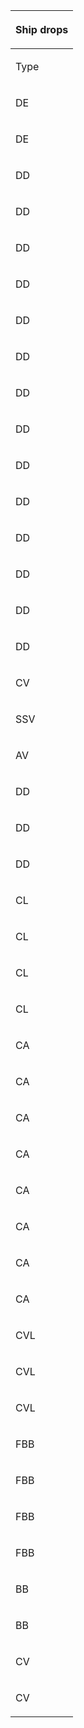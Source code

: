 {| class="wikitable mw-collapsible mw-collapsed" width="50%" style="text-align:center"
!colspan="100"|Ship drops
|-
!Type
!Ship
!L
!N
!style="background-color:#FFCDD2;color:red;"|'''P'''
!Q
!S
!V
!style="background-color:#FFCDD2;color:red;"|'''W'''
|-
|DE
|[[Fukae|<span style="color:red;">Fukae</span>]]
|
|
|
|
|
|
|style="background-color:#E8F5E9;color:"|<span title="Casual: &#10;&#160;&#160;S: 6.3% (140/2233) &#10;&#160;&#160;A: 2.4% (6/251)&#10;Easy: &#10;&#160;&#160;S: 6.5% (224/3454) &#10;&#160;&#160;A: 1.4% (7/514)&#10;Medium: &#10;&#160;&#160;S: 6.6% (59/893) &#10;&#160;&#160;A: 1.7% (17/999)&#10;Hard: &#10;&#160;&#160;S: 4.7% (4/85) &#10;&#160;&#160;A: 3.2% (113/3564)" style="cursor:help;border-bottom:1px dotted">Casual+</span>
|-
|DE
|[[Kunashiri|<span style="color:red;">Kunashiri</span>]]
|
|
|style="background-color:#E8F5E9;color:red"|<span title="Casual: &#10;&#160;&#160;S: 1.3% (15/1165)&#10;Easy: &#10;&#160;&#160;S: 2.9% (52/1807)&#10;Medium: &#10;&#160;&#160;S: 2.9% (37/1298)&#10;Hard: &#10;&#160;&#160;S: 3.3% (79/2366)" style="cursor:help;border-bottom:1px dotted">Casual+</span>
|style="background-color:#E8F5E9;color:red"|<span title="Casual: &#10;&#160;&#160;S: 18.2% (2/11)&#10;Medium: &#10;&#160;&#160;S: 3.4% (3/89)&#10;Hard: &#10;&#160;&#160;S: 3.2% (13/405)" style="cursor:help;border-bottom:1px dotted">Casual+</span>
|
|style="background-color:#FFE0B2;color:red"|<span title="Medium: &#10;&#160;&#160;S: 2.4% (3/124)&#10;Hard: &#10;&#160;&#160;S: 2.9% (10/344)" style="cursor:help;border-bottom:1px dotted">Medium+</span>
|
|-
|DD
|[[Amatsukaze|<span style="color:red;">Amatsukaze</span>]]
|style="background-color:#E8F5E9;color:red"|<span title="Casual: &#10;&#160;&#160;S: 2.4% (8/337)&#10;Easy: &#10;&#160;&#160;S: 0.5% (3/588)&#10;Medium: &#10;&#160;&#160;S: 1.5% (9/605)&#10;Hard: &#10;&#160;&#160;S: 1.4% (49/3385)" style="cursor:help;border-bottom:1px dotted">Casual+</span>
|style="background-color:#C8E6C9;color:red"|<span title="Easy: &#10;&#160;&#160;S: 0.6% (22/3800)&#10;Medium: &#10;&#160;&#160;S: 1.4% (42/3053)&#10;Hard: &#10;&#160;&#160;S: 1.6% (116/7229)" style="cursor:help;border-bottom:1px dotted">Easy+</span>
|style="background-color:#E8F5E9;color:red"|<span title="Casual: &#10;&#160;&#160;S: 1.4% (16/1165)&#10;Easy: &#10;&#160;&#160;S: 1.3% (23/1807)&#10;Medium: &#10;&#160;&#160;S: 1.7% (22/1298)&#10;Hard: &#10;&#160;&#160;S: 1.9% (44/2366)" style="cursor:help;border-bottom:1px dotted">Casual+</span>
|style="background-color:#FFE0B2;color:red"|<span title="Medium: &#10;&#160;&#160;S: 2.2% (2/89)&#10;Hard: &#10;&#160;&#160;S: 1.5% (6/405)" style="cursor:help;border-bottom:1px dotted">Medium+</span>
|style="background-color:#C8E6C9;color:red"|<span title="Easy: &#10;&#160;&#160;S: 0.4% (13/3504)&#10;Medium: &#10;&#160;&#160;S: 0.7% (10/1417)&#10;Hard: &#10;&#160;&#160;S: 1.4% (56/3993)" style="cursor:help;border-bottom:1px dotted">Easy+</span>
|style="background-color:#E8F5E9;color:red"|<span title="Casual: &#10;&#160;&#160;S: 0.8% (2/263)&#10;Easy: &#10;&#160;&#160;S: 1.3% (5/383)&#10;Medium: &#10;&#160;&#160;S: 0.8% (1/124)&#10;Hard: &#10;&#160;&#160;S: 1.2% (4/344)" style="cursor:help;border-bottom:1px dotted">Casual+</span>
|
|-
|DD
|[[Arashi|<span style="color:red;">Arashi</span>]]
|style="background-color:#FFE0B2;color:red"|<span title="Medium: &#10;&#160;&#160;S: 0.7% (4/605)&#10;Hard: &#10;&#160;&#160;S: 1.4% (46/3385)" style="cursor:help;border-bottom:1px dotted">Medium+</span>
|
|style="background-color:#E8F5E9;color:red"|<span title="Casual: &#10;&#160;&#160;S: 1.5% (17/1165)&#10;Easy: &#10;&#160;&#160;S: 1.4% (26/1807)&#10;Medium: &#10;&#160;&#160;S: 1.2% (15/1298)&#10;Hard: &#10;&#160;&#160;S: 1.5% (36/2366)" style="cursor:help;border-bottom:1px dotted">Casual+</span>
|style="background-color:#FFE0B2;color:red"|<span title="Medium: &#10;&#160;&#160;S: 1.1% (1/89)&#10;Hard: &#10;&#160;&#160;S: 1.7% (7/405)" style="cursor:help;border-bottom:1px dotted">Medium+</span>
|
|style="background-color:#C8E6C9;color:red"|<span title="Easy: &#10;&#160;&#160;S: 0.3% (1/383)&#10;Medium: &#10;&#160;&#160;S: 0.8% (1/124)&#10;Hard: &#10;&#160;&#160;S: 1.7% (6/344)" style="cursor:help;border-bottom:1px dotted">Easy+</span>
|
|-
|DD
|[[Fujinami|<span style="color:red;">Fujinami</span>]]
|
|
|
|
|
|
|style="background-color:#E8F5E9;color:"|<span title="Casual: &#10;&#160;&#160;S: 3.9% (86/2233) &#10;&#160;&#160;A: 1.6% (4/251)&#10;Easy: &#10;&#160;&#160;S: 3.8% (131/3454) &#10;&#160;&#160;A: 3.3% (17/514)&#10;Medium: &#10;&#160;&#160;S: 4.5% (40/893) &#10;&#160;&#160;A: 1.6% (16/999)&#10;Hard: &#10;&#160;&#160;S: 2.4% (2/85) &#10;&#160;&#160;A: 2.1% (74/3564)" style="cursor:help;border-bottom:1px dotted">Casual+</span>
|-
|DD
|[[Hamanami|<span style="color:red;">Hamanami</span>]]
|
|
|
|
|
|
|style="background-color:#E8F5E9;color:"|<span title="Casual: &#10;&#160;&#160;S: 4.4% (98/2233) &#10;&#160;&#160;A: 3.6% (9/251)&#10;Easy: &#10;&#160;&#160;S: 4.1% (143/3454) &#10;&#160;&#160;A: 2.1% (11/514)&#10;Medium: &#10;&#160;&#160;S: 5.3% (47/893) &#10;&#160;&#160;A: 2.8% (28/999)&#10;Hard: &#10;&#160;&#160;S: 1.2% (1/85) &#10;&#160;&#160;A: 2.1% (74/3564)" style="cursor:help;border-bottom:1px dotted">Casual+</span>
|-
|DD
|[[Harusame|<span style="color:red;">Harusame</span>]]
|style="background-color:#E8F5E9;color:red"|<span title="Casual: &#10;&#160;&#160;S: 0.6% (2/337)&#10;Easy: &#10;&#160;&#160;S: 1.4% (8/588)&#10;Medium: &#10;&#160;&#160;S: 1.2% (7/605)&#10;Hard: &#10;&#160;&#160;S: 1.4% (46/3385)" style="cursor:help;border-bottom:1px dotted">Casual+</span>
|style="background-color:#E8F5E9;color:red"|<span title="Casual: &#10;&#160;&#160;S: 1.5% (38/2563)&#10;Easy: &#10;&#160;&#160;S: 1.5% (58/3800)&#10;Medium: &#10;&#160;&#160;S: 1.9% (59/3053)&#10;Hard: &#10;&#160;&#160;S: 1.5% (112/7229)" style="cursor:help;border-bottom:1px dotted">Casual+</span>
|style="background-color:#E8F5E9;color:red"|<span title="Casual: &#10;&#160;&#160;S: 1.5% (18/1165)&#10;Easy: &#10;&#160;&#160;S: 1.2% (21/1807)&#10;Medium: &#10;&#160;&#160;S: 1.3% (17/1298)&#10;Hard: &#10;&#160;&#160;S: 1.6% (39/2366)" style="cursor:help;border-bottom:1px dotted">Casual+</span>
|style="background-color:#C8E6C9;color:red"|<span title="Easy: &#10;&#160;&#160;S: 2.4% (1/41)&#10;Medium: &#10;&#160;&#160;S: 4.5% (4/89)&#10;Hard: &#10;&#160;&#160;S: 2% (8/405)" style="cursor:help;border-bottom:1px dotted">Easy+</span>
|style="background-color:#E8F5E9;color:red"|<span title="Casual: &#10;&#160;&#160;S: 1.2% (27/2341)&#10;Easy: &#10;&#160;&#160;S: 1.5% (51/3504)&#10;Medium: &#10;&#160;&#160;S: 0.9% (13/1417)&#10;Hard: &#10;&#160;&#160;S: 1.5% (58/3993)" style="cursor:help;border-bottom:1px dotted">Casual+</span>
|style="background-color:#E8F5E9;color:red"|<span title="Casual: &#10;&#160;&#160;S: 1.5% (4/263)&#10;Easy: &#10;&#160;&#160;S: 1.6% (6/383)&#10;Medium: &#10;&#160;&#160;S: 1.6% (2/124)&#10;Hard: &#10;&#160;&#160;S: 0.9% (3/344)" style="cursor:help;border-bottom:1px dotted">Casual+</span>
|
|-
|DD
|[[Hatsukaze|<span style="color:red;">Hatsukaze</span>]]
|style="background-color:#E8F5E9;color:red"|<span title="Casual: &#10;&#160;&#160;S: 0.3% (1/337)&#10;Easy: &#10;&#160;&#160;S: 0.3% (2/588)&#10;Medium: &#10;&#160;&#160;S: 1.7% (10/605)&#10;Hard: &#10;&#160;&#160;S: 1% (34/3385)" style="cursor:help;border-bottom:1px dotted">Casual+</span>
|
|style="background-color:#E8F5E9;color:red"|<span title="Casual: &#10;&#160;&#160;S: 0.9% (11/1165)&#10;Easy: &#10;&#160;&#160;S: 1.3% (24/1807)&#10;Medium: &#10;&#160;&#160;S: 1.8% (23/1298)&#10;Hard: &#10;&#160;&#160;S: 1.5% (35/2366)" style="cursor:help;border-bottom:1px dotted">Casual+</span>
|style="background-color:#C8E6C9;color:red"|<span title="Easy: &#10;&#160;&#160;S: 2.4% (1/41)&#10;Medium: &#10;&#160;&#160;S: 3.4% (3/89)&#10;Hard: &#10;&#160;&#160;S: 1.7% (7/405)" style="cursor:help;border-bottom:1px dotted">Easy+</span>
|
|style="background-color:#C8E6C9;color:red"|<span title="Easy: &#10;&#160;&#160;S: 1.8% (7/383)" style="cursor:help;border-bottom:1px dotted">Easy+</span>
|
|-
|DD
|[[Hayanami|<span style="color:red;">Hayanami</span>]]
|
|
|
|
|
|
|style="background-color:#E8F5E9;color:"|<span title="Casual: &#10;&#160;&#160;S: 5.1% (114/2233)&#10;Easy: &#10;&#160;&#160;S: 4.9% (169/3454) &#10;&#160;&#160;A: 1.2% (6/514)&#10;Medium: &#10;&#160;&#160;S: 4.6% (41/893) &#10;&#160;&#160;A: 1.7% (17/999)&#10;Hard: &#10;&#160;&#160;S: 8.2% (7/85) &#10;&#160;&#160;A: 1.2% (44/3564)" style="cursor:help;border-bottom:1px dotted">Casual+</span>
|-
|DD
|[[Isokaze|<span style="color:red;">Isokaze</span>]]
|style="background-color:#E8F5E9;color:red"|<span title="Casual: &#10;&#160;&#160;S: 0.3% (1/337)&#10;Easy: &#10;&#160;&#160;S: 1.5% (9/588)&#10;Medium: &#10;&#160;&#160;S: 2% (12/605)&#10;Hard: &#10;&#160;&#160;S: 1.5% (50/3385)" style="cursor:help;border-bottom:1px dotted">Casual+</span>
|style="background-color:#E8F5E9;color:red"|<span title="Casual: &#10;&#160;&#160;S: 0.7% (18/2563)&#10;Easy: &#10;&#160;&#160;S: 1.3% (50/3800)&#10;Medium: &#10;&#160;&#160;S: 1.4% (42/3053)&#10;Hard: &#10;&#160;&#160;S: 1.3% (91/7229)" style="cursor:help;border-bottom:1px dotted">Casual+</span>
|style="background-color:#E8F5E9;color:red"|<span title="Casual: &#10;&#160;&#160;S: 2% (23/1165)&#10;Easy: &#10;&#160;&#160;S: 1.7% (30/1807)&#10;Medium: &#10;&#160;&#160;S: 1.8% (23/1298)&#10;Hard: &#10;&#160;&#160;S: 0.6% (14/2366)" style="cursor:help;border-bottom:1px dotted">Casual+</span>
|style="background-color:#FFE0B2;color:red"|<span title="Medium: &#10;&#160;&#160;S: 2.2% (2/89)&#10;Hard: &#10;&#160;&#160;S: 2% (8/405)" style="cursor:help;border-bottom:1px dotted">Medium+</span>
|style="background-color:#E8F5E9;color:red"|<span title="Casual: &#10;&#160;&#160;S: 0.6% (13/2341)&#10;Easy: &#10;&#160;&#160;S: 1.8% (62/3504)&#10;Medium: &#10;&#160;&#160;S: 1.8% (26/1417)&#10;Hard: &#10;&#160;&#160;S: 1.7% (66/3993)" style="cursor:help;border-bottom:1px dotted">Casual+</span>
|style="background-color:#E8F5E9;color:red"|<span title="Casual: &#10;&#160;&#160;S: 2.3% (6/263)&#10;Easy: &#10;&#160;&#160;S: 1.6% (6/383)&#10;Medium: &#10;&#160;&#160;S: 0.8% (1/124)&#10;Hard: &#10;&#160;&#160;S: 2.3% (8/344)" style="cursor:help;border-bottom:1px dotted">Casual+</span>
|
|-
|DD
|[[Kishinami|<span style="color:red;">Kishinami</span>]]
|
|
|
|
|
|
|style="background-color:#E8F5E9;color:"|<span title="Casual: &#10;&#160;&#160;S: 4.7% (104/2233)&#10;Easy: &#10;&#160;&#160;S: 4.3% (149/3454) &#10;&#160;&#160;A: 2.5% (13/514)&#10;Medium: &#10;&#160;&#160;S: 4.5% (40/893) &#10;&#160;&#160;A: 2% (20/999)&#10;Hard: &#10;&#160;&#160;S: 5.9% (5/85) &#10;&#160;&#160;A: 1.8% (63/3564)" style="cursor:help;border-bottom:1px dotted">Casual+</span>
|-
|DD
|[[Maikaze|<span style="color:red;">Maikaze</span>]]
|style="background-color:#E8F5E9;color:red"|<span title="Casual: &#10;&#160;&#160;S: 1.2% (4/337)&#10;Easy: &#10;&#160;&#160;S: 1.2% (7/588)&#10;Medium: &#10;&#160;&#160;S: 1.3% (8/605)&#10;Hard: &#10;&#160;&#160;S: 1.4% (46/3385)" style="cursor:help;border-bottom:1px dotted">Casual+</span>
|style="background-color:#FFCDD2;color:red"|<span title="Hard: &#10;&#160;&#160;S: 0.8% (58/7229)" style="cursor:help;border-bottom:1px dotted">Hard+</span>
|style="background-color:#E8F5E9;color:red"|<span title="Casual: &#10;&#160;&#160;S: 1.9% (22/1165)&#10;Easy: &#10;&#160;&#160;S: 1.2% (21/1807)&#10;Medium: &#10;&#160;&#160;S: 1.2% (15/1298)&#10;Hard: &#10;&#160;&#160;S: 1.4% (32/2366)" style="cursor:help;border-bottom:1px dotted">Casual+</span>
|style="background-color:#C8E6C9;color:red"|<span title="Easy: &#10;&#160;&#160;S: 2.4% (1/41)&#10;Medium: &#10;&#160;&#160;S: 1.1% (1/89)&#10;Hard: &#10;&#160;&#160;S: 1.2% (5/405)" style="cursor:help;border-bottom:1px dotted">Easy+</span>
|style="background-color:#FFCDD2;color:red"|<span title="Hard: &#10;&#160;&#160;S: 0.7% (27/3993)" style="cursor:help;border-bottom:1px dotted">Hard+</span>
|style="background-color:#E8F5E9;color:red"|<span title="Casual: &#10;&#160;&#160;S: 1.1% (3/263)&#10;Easy: &#10;&#160;&#160;S: 0.8% (3/383)&#10;Medium: &#10;&#160;&#160;S: 2.4% (3/124)&#10;Hard: &#10;&#160;&#160;S: 0.9% (3/344)" style="cursor:help;border-bottom:1px dotted">Casual+</span>
|
|-
|DD
|[[Tanikaze|<span style="color:red;">Tanikaze</span>]]
|style="background-color:#E8F5E9;color:red"|<span title="Casual: &#10;&#160;&#160;S: 2.1% (7/337)&#10;Easy: &#10;&#160;&#160;S: 1.2% (7/588)&#10;Medium: &#10;&#160;&#160;S: 1.2% (7/605)&#10;Hard: &#10;&#160;&#160;S: 1.5% (51/3385)" style="cursor:help;border-bottom:1px dotted">Casual+</span>
|style="background-color:#E8F5E9;color:red"|<span title="Casual: &#10;&#160;&#160;S: 1.6% (40/2563)&#10;Easy: &#10;&#160;&#160;S: 1.3% (51/3800)&#10;Medium: &#10;&#160;&#160;S: 1.6% (48/3053)&#10;Hard: &#10;&#160;&#160;S: 1.5% (109/7229)" style="cursor:help;border-bottom:1px dotted">Casual+</span>
|style="background-color:#E8F5E9;color:red"|<span title="Casual: &#10;&#160;&#160;S: 2% (23/1165)&#10;Easy: &#10;&#160;&#160;S: 1.4% (26/1807)&#10;Medium: &#10;&#160;&#160;S: 1.9% (25/1298)&#10;Hard: &#10;&#160;&#160;S: 1.6% (38/2366)" style="cursor:help;border-bottom:1px dotted">Casual+</span>
|style="background-color:#C8E6C9;color:red"|<span title="Easy: &#10;&#160;&#160;S: 2.4% (1/41)&#10;Medium: &#10;&#160;&#160;S: 4.5% (4/89)&#10;Hard: &#10;&#160;&#160;S: 1% (4/405)" style="cursor:help;border-bottom:1px dotted">Easy+</span>
|style="background-color:#E8F5E9;color:red"|<span title="Casual: &#10;&#160;&#160;S: 1.4% (32/2341)&#10;Easy: &#10;&#160;&#160;S: 1.5% (53/3504)&#10;Medium: &#10;&#160;&#160;S: 1.1% (15/1417)&#10;Hard: &#10;&#160;&#160;S: 1.4% (55/3993)" style="cursor:help;border-bottom:1px dotted">Casual+</span>
|style="background-color:#E8F5E9;color:red"|<span title="Casual: &#10;&#160;&#160;S: 1.5% (4/263)&#10;Easy: &#10;&#160;&#160;S: 1.8% (7/383)&#10;Hard: &#10;&#160;&#160;S: 2.3% (8/344)" style="cursor:help;border-bottom:1px dotted">Casual+</span>
|
|-
|DD
|[[Teruzuki|<span style="color:red;">Teruzuki</span>]]
|
|
|
|
|
|
|style="background-color:#E8F5E9;color:"|<span title="Casual: &#10;&#160;&#160;S: 1.3% (28/2233)&#10;Easy: &#10;&#160;&#160;S: 1.5% (52/3454)&#10;Medium: &#10;&#160;&#160;S: 1.1% (10/893) &#10;&#160;&#160;A: 0.6% (6/999)&#10;Hard: &#10;&#160;&#160;S: 3.5% (3/85) &#10;&#160;&#160;A: 0.3% (12/3564)" style="cursor:help;border-bottom:1px dotted">Casual+</span>
|-
|DD
|[[Tokitsukaze|<span style="color:red;">Tokitsukaze</span>]]
|style="background-color:#E8F5E9;color:red"|<span title="Casual: &#10;&#160;&#160;S: 1.2% (4/337)&#10;Easy: &#10;&#160;&#160;S: 1.4% (8/588)&#10;Medium: &#10;&#160;&#160;S: 1.3% (8/605)&#10;Hard: &#10;&#160;&#160;S: 1.5% (51/3385)" style="cursor:help;border-bottom:1px dotted">Casual+</span>
|style="background-color:#FFE0B2;color:red"|<span title="Medium: &#10;&#160;&#160;S: 0.9% (26/3053)&#10;Hard: &#10;&#160;&#160;S: 1.4% (102/7229)" style="cursor:help;border-bottom:1px dotted">Medium+</span>
|style="background-color:#E8F5E9;color:red"|<span title="Casual: &#10;&#160;&#160;S: 1.4% (16/1165)&#10;Easy: &#10;&#160;&#160;S: 1.7% (31/1807)&#10;Medium: &#10;&#160;&#160;S: 2.4% (31/1298)&#10;Hard: &#10;&#160;&#160;S: 1% (23/2366)" style="cursor:help;border-bottom:1px dotted">Casual+</span>
|style="background-color:#E8F5E9;color:red"|<span title="Casual: &#10;&#160;&#160;S: 9.1% (1/11)&#10;Medium: &#10;&#160;&#160;S: 1.1% (1/89)&#10;Hard: &#10;&#160;&#160;S: 1.5% (6/405)" style="cursor:help;border-bottom:1px dotted">Casual+</span>
|style="background-color:#FFE0B2;color:red"|<span title="Medium: &#10;&#160;&#160;S: 0.7% (10/1417)&#10;Hard: &#10;&#160;&#160;S: 1.3% (50/3993)" style="cursor:help;border-bottom:1px dotted">Medium+</span>
|style="background-color:#E8F5E9;color:red"|<span title="Casual: &#10;&#160;&#160;S: 1.1% (3/263)&#10;Easy: &#10;&#160;&#160;S: 2.9% (11/383)&#10;Hard: &#10;&#160;&#160;S: 1.2% (4/344)" style="cursor:help;border-bottom:1px dotted">Casual+</span>
|
|-
|DD
|[[Uranami|<span style="color:red;">Uranami</span>]]
|
|
|
|
|
|
|style="background-color:#E8F5E9;color:red"|<span title="Casual: &#10;&#160;&#160;S: 1.7% (39/2233)&#10;Easy: &#10;&#160;&#160;S: 1.9% (65/3454)&#10;Medium: &#10;&#160;&#160;S: 2.5% (22/893)&#10;Hard: &#10;&#160;&#160;S: 3.5% (3/85)" style="cursor:help;border-bottom:1px dotted">Casual+</span>
|-
|CV
|[[Saratoga|<span style="color:red;">Saratoga</span>]]
|
|
|
|
|
|
|style="background-color:#E8F5E9;color:"|<span title="Casual: &#10;&#160;&#160;S: 1.7% (37/2233)&#10;Easy: &#10;&#160;&#160;S: 1.8% (62/3454)&#10;Medium: &#10;&#160;&#160;S: 2.4% (21/893) &#10;&#160;&#160;A: 0.4% (4/999)&#10;Hard: &#10;&#160;&#160;A: 0.8% (28/3564)" style="cursor:help;border-bottom:1px dotted">Casual+</span>
|-
|SSV
|[[I-401|<span style="color:red;">I-401</span>]]
|
|
|style="background-color:#FFE0B2;color:red"|<span title="Medium: &#10;&#160;&#160;S: 0.5% (7/1298)&#10;Hard: &#10;&#160;&#160;S: 0.5% (11/2366)" style="cursor:help;border-bottom:1px dotted">Medium+</span>
|style="background-color:#FFCDD2;color:red"|<span title="Hard: &#10;&#160;&#160;S: 0.2% (1/405)" style="cursor:help;border-bottom:1px dotted">Hard+</span>
|
|
|
|-
|AV
|[[Akitsushima|<span style="color:red;">Akitsushima</span>]]
|style="background-color:#FFE0B2;color:red"|<span title="Medium: &#10;&#160;&#160;S: 0.2% (1/605)&#10;Hard: &#10;&#160;&#160;S: 0.9% (29/3385)" style="cursor:help;border-bottom:1px dotted">Medium+</span>
|
|style="background-color:#E8F5E9;color:red"|<span title="Casual: &#10;&#160;&#160;S: 1% (12/1165)&#10;Easy: &#10;&#160;&#160;S: 2.3% (42/1807)&#10;Medium: &#10;&#160;&#160;S: 3.3% (43/1298)&#10;Hard: &#10;&#160;&#160;S: 2.8% (66/2366)" style="cursor:help;border-bottom:1px dotted">Casual+</span>
|style="background-color:#C8E6C9;color:red"|<span title="Easy: &#10;&#160;&#160;S: 4.9% (2/41)&#10;Hard: &#10;&#160;&#160;S: 1% (4/405)" style="cursor:help;border-bottom:1px dotted">Easy+</span>
|
|style="background-color:#C8E6C9;color:red"|<span title="Easy: &#10;&#160;&#160;S: 1% (4/383)&#10;Medium: &#10;&#160;&#160;S: 3.2% (4/124)&#10;Hard: &#10;&#160;&#160;S: 2% (7/344)" style="cursor:help;border-bottom:1px dotted">Easy+</span>
|
|-
|DD
|[[Akigumo|<span style="color:green;">Akigumo</span>]]
|style="background-color:#E8F5E9;color:red"|<span title="Casual: &#10;&#160;&#160;S: 1.5% (5/337)&#10;Easy: &#10;&#160;&#160;S: 1.2% (7/588)&#10;Medium: &#10;&#160;&#160;S: 1% (6/605)&#10;Hard: &#10;&#160;&#160;S: 1.4% (47/3385)" style="cursor:help;border-bottom:1px dotted">Casual+</span>
|style="background-color:#E8F5E9;color:red"|<span title="Casual: &#10;&#160;&#160;S: 2.1% (53/2563)&#10;Easy: &#10;&#160;&#160;S: 1.1% (41/3800)&#10;Medium: &#10;&#160;&#160;S: 1.9% (57/3053)&#10;Hard: &#10;&#160;&#160;S: 1.4% (100/7229)" style="cursor:help;border-bottom:1px dotted">Casual+</span>
|style="background-color:#E8F5E9;color:red"|<span title="Casual: &#10;&#160;&#160;S: 0.9% (11/1165)&#10;Easy: &#10;&#160;&#160;S: 1.4% (25/1807)&#10;Medium: &#10;&#160;&#160;S: 1.5% (19/1298)&#10;Hard: &#10;&#160;&#160;S: 1.7% (41/2366)" style="cursor:help;border-bottom:1px dotted">Casual+</span>
|style="background-color:#C8E6C9;color:red"|<span title="Easy: &#10;&#160;&#160;S: 2.4% (1/41)&#10;Hard: &#10;&#160;&#160;S: 1% (4/405)" style="cursor:help;border-bottom:1px dotted">Easy+</span>
|style="background-color:#E8F5E9;color:red"|<span title="Casual: &#10;&#160;&#160;S: 1.8% (42/2341)&#10;Easy: &#10;&#160;&#160;S: 1.5% (54/3504)&#10;Medium: &#10;&#160;&#160;S: 2% (28/1417)&#10;Hard: &#10;&#160;&#160;S: 1.3% (51/3993)" style="cursor:help;border-bottom:1px dotted">Casual+</span>
|style="background-color:#E8F5E9;color:red"|<span title="Casual: &#10;&#160;&#160;S: 1.5% (4/263)&#10;Easy: &#10;&#160;&#160;S: 3.1% (12/383)&#10;Medium: &#10;&#160;&#160;S: 4.8% (6/124)&#10;Hard: &#10;&#160;&#160;S: 1.5% (5/344)" style="cursor:help;border-bottom:1px dotted">Casual+</span>
|
|-
|DD
|[[Hamakaze|<span style="color:green;">Hamakaze</span>]]
|style="background-color:#E8F5E9;color:red"|<span title="Casual: &#10;&#160;&#160;S: 1.5% (5/337)&#10;Easy: &#10;&#160;&#160;S: 2.2% (13/588)&#10;Medium: &#10;&#160;&#160;S: 1.3% (8/605)&#10;Hard: &#10;&#160;&#160;S: 1.6% (55/3385)" style="cursor:help;border-bottom:1px dotted">Casual+</span>
|style="background-color:#E8F5E9;color:red"|<span title="Casual: &#10;&#160;&#160;S: 1.6% (40/2563)&#10;Easy: &#10;&#160;&#160;S: 1.4% (54/3800)&#10;Medium: &#10;&#160;&#160;S: 1.3% (40/3053)&#10;Hard: &#10;&#160;&#160;S: 1.2% (90/7229)" style="cursor:help;border-bottom:1px dotted">Casual+</span>
|style="background-color:#E8F5E9;color:red"|<span title="Casual: &#10;&#160;&#160;S: 2% (23/1165)&#10;Easy: &#10;&#160;&#160;S: 1.2% (22/1807)&#10;Medium: &#10;&#160;&#160;S: 1.7% (22/1298)&#10;Hard: &#10;&#160;&#160;S: 1.6% (39/2366)" style="cursor:help;border-bottom:1px dotted">Casual+</span>
|style="background-color:#E8F5E9;color:red"|<span title="Casual: &#10;&#160;&#160;S: 9.1% (1/11)&#10;Easy: &#10;&#160;&#160;S: 7.3% (3/41)&#10;Hard: &#10;&#160;&#160;S: 1.7% (7/405)" style="cursor:help;border-bottom:1px dotted">Casual+</span>
|style="background-color:#E8F5E9;color:red"|<span title="Casual: &#10;&#160;&#160;S: 1.5% (34/2341)&#10;Easy: &#10;&#160;&#160;S: 1% (36/3504)&#10;Medium: &#10;&#160;&#160;S: 1.7% (24/1417)&#10;Hard: &#10;&#160;&#160;S: 1.6% (63/3993)" style="cursor:help;border-bottom:1px dotted">Casual+</span>
|style="background-color:#E8F5E9;color:red"|<span title="Casual: &#10;&#160;&#160;S: 1.5% (4/263)&#10;Easy: &#10;&#160;&#160;S: 0.5% (2/383)&#10;Medium: &#10;&#160;&#160;S: 0.8% (1/124)&#10;Hard: &#10;&#160;&#160;S: 1.5% (5/344)" style="cursor:help;border-bottom:1px dotted">Casual+</span>
|
|-
|DD
|[[Urakaze|<span style="color:green;">Urakaze</span>]]
|style="background-color:#E8F5E9;color:red"|<span title="Casual: &#10;&#160;&#160;S: 1.5% (5/337)&#10;Easy: &#10;&#160;&#160;S: 1.2% (7/588)&#10;Medium: &#10;&#160;&#160;S: 1% (6/605)&#10;Hard: &#10;&#160;&#160;S: 1.4% (46/3385)" style="cursor:help;border-bottom:1px dotted">Casual+</span>
|style="background-color:#E8F5E9;color:red"|<span title="Casual: &#10;&#160;&#160;S: 1.4% (35/2563)&#10;Easy: &#10;&#160;&#160;S: 1.2% (46/3800)&#10;Medium: &#10;&#160;&#160;S: 1.4% (42/3053)&#10;Hard: &#10;&#160;&#160;S: 1.3% (95/7229)" style="cursor:help;border-bottom:1px dotted">Casual+</span>
|style="background-color:#E8F5E9;color:red"|<span title="Casual: &#10;&#160;&#160;S: 0.9% (10/1165)&#10;Easy: &#10;&#160;&#160;S: 1.4% (26/1807)&#10;Medium: &#10;&#160;&#160;S: 1.5% (19/1298)&#10;Hard: &#10;&#160;&#160;S: 1.6% (39/2366)" style="cursor:help;border-bottom:1px dotted">Casual+</span>
|style="background-color:#C8E6C9;color:red"|<span title="Easy: &#10;&#160;&#160;S: 2.4% (1/41)&#10;Medium: &#10;&#160;&#160;S: 3.4% (3/89)&#10;Hard: &#10;&#160;&#160;S: 2.7% (11/405)" style="cursor:help;border-bottom:1px dotted">Easy+</span>
|style="background-color:#E8F5E9;color:red"|<span title="Casual: &#10;&#160;&#160;S: 1.4% (33/2341)&#10;Easy: &#10;&#160;&#160;S: 1.6% (56/3504)&#10;Medium: &#10;&#160;&#160;S: 1.1% (16/1417)&#10;Hard: &#10;&#160;&#160;S: 1.2% (49/3993)" style="cursor:help;border-bottom:1px dotted">Casual+</span>
|style="background-color:#E8F5E9;color:red"|<span title="Casual: &#10;&#160;&#160;S: 0.8% (2/263)&#10;Easy: &#10;&#160;&#160;S: 1% (4/383)&#10;Medium: &#10;&#160;&#160;S: 0.8% (1/124)&#10;Hard: &#10;&#160;&#160;S: 1.7% (6/344)" style="cursor:help;border-bottom:1px dotted">Casual+</span>
|
|-
|CL
|[[Kinu|<span style="color:green;">Kinu</span>]]
|style="background-color:#E8F5E9;color:red"|<span title="Casual: &#10;&#160;&#160;S: 2.1% (7/337)&#10;Easy: &#10;&#160;&#160;S: 1.7% (10/588)&#10;Medium: &#10;&#160;&#160;S: 2.1% (13/605)&#10;Hard: &#10;&#160;&#160;S: 1.1% (37/3385)" style="cursor:help;border-bottom:1px dotted">Casual+</span>
|style="background-color:#E8F5E9;color:red"|<span title="Casual: &#10;&#160;&#160;S: 1.5% (38/2563)&#10;Easy: &#10;&#160;&#160;S: 1.5% (56/3800)&#10;Medium: &#10;&#160;&#160;S: 1% (30/3053)&#10;Hard: &#10;&#160;&#160;S: 1.7% (126/7229)" style="cursor:help;border-bottom:1px dotted">Casual+</span>
|style="background-color:#E8F5E9;color:"|<span title="Casual: &#10;&#160;&#160;S: 1.2% (14/1165)&#10;Easy: &#10;&#160;&#160;S: 1.7% (31/1807)&#10;Medium: &#10;&#160;&#160;S: 1.5% (19/1298)&#10;Hard: &#10;&#160;&#160;S: 1.1% (26/2366) &#10;&#160;&#160;A: 1.3% (72/5478)" style="cursor:help;border-bottom:1px dotted">Casual+</span>
|style="background-color:#FFE0B2;color:red"|<span title="Medium: &#10;&#160;&#160;S: 3.4% (3/89)&#10;Hard: &#10;&#160;&#160;S: 2.7% (11/405)" style="cursor:help;border-bottom:1px dotted">Medium+</span>
|style="background-color:#E8F5E9;color:red"|<span title="Casual: &#10;&#160;&#160;S: 1.4% (32/2341)&#10;Easy: &#10;&#160;&#160;S: 1% (34/3504)&#10;Medium: &#10;&#160;&#160;S: 1.5% (21/1417)&#10;Hard: &#10;&#160;&#160;S: 1.5% (58/3993)" style="cursor:help;border-bottom:1px dotted">Casual+</span>
|style="background-color:#E8F5E9;color:red"|<span title="Casual: &#10;&#160;&#160;S: 1.5% (4/263)&#10;Easy: &#10;&#160;&#160;S: 1.8% (7/383)&#10;Hard: &#10;&#160;&#160;S: 1.2% (4/344)" style="cursor:help;border-bottom:1px dotted">Casual+</span>
|
|-
|CL
|[[Nagara|<span style="color:green;">Nagara</span>]]
|style="background-color:#E8F5E9;color:red"|<span title="Casual: &#10;&#160;&#160;S: 1.2% (4/337)&#10;Easy: &#10;&#160;&#160;S: 1.4% (8/588)&#10;Medium: &#10;&#160;&#160;S: 1% (6/605)&#10;Hard: &#10;&#160;&#160;S: 1% (35/3385)" style="cursor:help;border-bottom:1px dotted">Casual+</span>
|style="background-color:#E8F5E9;color:red"|<span title="Casual: &#10;&#160;&#160;S: 1.4% (36/2563)&#10;Easy: &#10;&#160;&#160;S: 1.7% (63/3800)&#10;Medium: &#10;&#160;&#160;S: 1.8% (56/3053)&#10;Hard: &#10;&#160;&#160;S: 1.3% (97/7229)" style="cursor:help;border-bottom:1px dotted">Casual+</span>
|style="background-color:#E8F5E9;color:"|<span title="Casual: &#10;&#160;&#160;S: 1.8% (21/1165) &#10;&#160;&#160;A: 1.1% (13/1132)&#10;Easy: &#10;&#160;&#160;S: 1.2% (21/1807) &#10;&#160;&#160;A: 1.4% (29/2035)&#10;Medium: &#10;&#160;&#160;S: 1.3% (17/1298) &#10;&#160;&#160;A: 1% (19/1828)&#10;Hard: &#10;&#160;&#160;S: 1.6% (39/2366) &#10;&#160;&#160;A: 1.1% (58/5478)" style="cursor:help;border-bottom:1px dotted">Casual+</span>
|style="background-color:#C8E6C9;color:red"|<span title="Easy: &#10;&#160;&#160;S: 2.4% (1/41)&#10;Hard: &#10;&#160;&#160;S: 1.7% (7/405)" style="cursor:help;border-bottom:1px dotted">Easy+</span>
|style="background-color:#E8F5E9;color:red"|<span title="Casual: &#10;&#160;&#160;S: 1.3% (31/2341)&#10;Easy: &#10;&#160;&#160;S: 1.2% (41/3504)&#10;Medium: &#10;&#160;&#160;S: 1.6% (22/1417)&#10;Hard: &#10;&#160;&#160;S: 1.8% (71/3993)" style="cursor:help;border-bottom:1px dotted">Casual+</span>
|style="background-color:#E8F5E9;color:"|<span title="Casual: &#10;&#160;&#160;S: 1.1% (3/263)&#10;Easy: &#10;&#160;&#160;S: 1.8% (7/383)&#10;Medium: &#10;&#160;&#160;S: 3.2% (4/124) &#10;&#160;&#160;A: 0.9% (3/338)&#10;Hard: &#10;&#160;&#160;S: 1.2% (4/344) &#10;&#160;&#160;A: 0.9% (16/1844)" style="cursor:help;border-bottom:1px dotted">Casual+</span>
|style="background-color:#E8F5E9;color:"|<span title="Casual: &#10;&#160;&#160;S: 2.1% (47/2233) &#10;&#160;&#160;A: 2.8% (7/251)&#10;Easy: &#10;&#160;&#160;A: 2.9% (15/514)&#10;Medium: &#10;&#160;&#160;A: 1.8% (18/999)&#10;Hard: &#10;&#160;&#160;A: 2.3% (81/3564) &#10;&#160;&#160;B: 8.3% (3/36)" style="cursor:help;border-bottom:1px dotted">Casual+</span>
|-
|CL
|[[Sendai|<span style="color:green;">Sendai</span>]]
|style="background-color:#E8F5E9;color:red"|<span title="Casual: &#10;&#160;&#160;S: 1.5% (5/337)&#10;Easy: &#10;&#160;&#160;S: 2.2% (13/588)&#10;Medium: &#10;&#160;&#160;S: 2% (12/605)&#10;Hard: &#10;&#160;&#160;S: 1.3% (44/3385)" style="cursor:help;border-bottom:1px dotted">Casual+</span>
|style="background-color:#E8F5E9;color:red"|<span title="Casual: &#10;&#160;&#160;S: 1.5% (39/2563)&#10;Easy: &#10;&#160;&#160;S: 1.8% (70/3800)&#10;Medium: &#10;&#160;&#160;S: 1.7% (52/3053)&#10;Hard: &#10;&#160;&#160;S: 1.3% (91/7229)" style="cursor:help;border-bottom:1px dotted">Casual+</span>
|style="background-color:#E8F5E9;color:"|<span title="Casual: &#10;&#160;&#160;S: 1.3% (15/1165)&#10;Easy: &#10;&#160;&#160;S: 2% (37/1807) &#10;&#160;&#160;A: 0.7% (15/2035)&#10;Medium: &#10;&#160;&#160;S: 1% (13/1298) &#10;&#160;&#160;A: 0.9% (17/1828)&#10;Hard: &#10;&#160;&#160;S: 1.6% (38/2366) &#10;&#160;&#160;A: 1.2% (68/5478)" style="cursor:help;border-bottom:1px dotted">Casual+</span>
|style="background-color:#FFE0B2;color:red"|<span title="Medium: &#10;&#160;&#160;S: 2.2% (2/89)" style="cursor:help;border-bottom:1px dotted">Medium+</span>
|style="background-color:#E8F5E9;color:red"|<span title="Casual: &#10;&#160;&#160;S: 1.5% (34/2341)&#10;Easy: &#10;&#160;&#160;S: 1.5% (53/3504)&#10;Medium: &#10;&#160;&#160;S: 1% (14/1417)&#10;Hard: &#10;&#160;&#160;S: 1.3% (53/3993)" style="cursor:help;border-bottom:1px dotted">Casual+</span>
|style="background-color:#E8F5E9;color:"|<span title="Casual: &#10;&#160;&#160;S: 1.1% (3/263)&#10;Easy: &#10;&#160;&#160;S: 0.5% (2/383)&#10;Medium: &#10;&#160;&#160;S: 1.6% (2/124) &#10;&#160;&#160;A: 0.9% (3/338)&#10;Hard: &#10;&#160;&#160;S: 2.3% (8/344) &#10;&#160;&#160;A: 1.2% (23/1844)" style="cursor:help;border-bottom:1px dotted">Casual+</span>
|style="background-color:#E8F5E9;color:"|<span title="Casual: &#10;&#160;&#160;S: 1.7% (37/2233) &#10;&#160;&#160;A: 2.4% (6/251)&#10;Easy: &#10;&#160;&#160;S: 2.1% (72/3454) &#10;&#160;&#160;A: 1.9% (10/514)&#10;Medium: &#10;&#160;&#160;S: 1.8% (16/893) &#10;&#160;&#160;A: 2.3% (23/999)&#10;Hard: &#10;&#160;&#160;S: 1.2% (1/85) &#10;&#160;&#160;A: 2% (71/3564)" style="cursor:help;border-bottom:1px dotted">Casual+</span>
|-
|CL
|[[Yuubari|<span style="color:green;">Yuubari</span>]]
|style="background-color:#E8F5E9;color:red"|<span title="Casual: &#10;&#160;&#160;S: 0.9% (3/337)&#10;Easy: &#10;&#160;&#160;S: 1.9% (11/588)&#10;Medium: &#10;&#160;&#160;S: 1.5% (9/605)&#10;Hard: &#10;&#160;&#160;S: 1.2% (40/3385)" style="cursor:help;border-bottom:1px dotted">Casual+</span>
|style="background-color:#E8F5E9;color:red"|<span title="Casual: &#10;&#160;&#160;S: 1.6% (42/2563)&#10;Easy: &#10;&#160;&#160;S: 1.6% (59/3800)&#10;Medium: &#10;&#160;&#160;S: 1% (31/3053)&#10;Hard: &#10;&#160;&#160;S: 1.9% (138/7229)" style="cursor:help;border-bottom:1px dotted">Casual+</span>
|style="background-color:#E8F5E9;color:"|<span title="Casual: &#10;&#160;&#160;S: 0.9% (10/1165)&#10;Easy: &#10;&#160;&#160;S: 1.5% (27/1807)&#10;Medium: &#10;&#160;&#160;S: 1% (13/1298)&#10;Hard: &#10;&#160;&#160;S: 1.3% (31/2366) &#10;&#160;&#160;A: 0.9% (52/5478)" style="cursor:help;border-bottom:1px dotted">Casual+</span>
|style="background-color:#FFE0B2;color:red"|<span title="Medium: &#10;&#160;&#160;S: 1.1% (1/89)&#10;Hard: &#10;&#160;&#160;S: 1.5% (6/405)" style="cursor:help;border-bottom:1px dotted">Medium+</span>
|style="background-color:#E8F5E9;color:red"|<span title="Casual: &#10;&#160;&#160;S: 1.2% (27/2341)&#10;Easy: &#10;&#160;&#160;S: 1.3% (47/3504)&#10;Medium: &#10;&#160;&#160;S: 1.6% (22/1417)&#10;Hard: &#10;&#160;&#160;S: 1.6% (62/3993)" style="cursor:help;border-bottom:1px dotted">Casual+</span>
|style="background-color:#E8F5E9;color:red"|<span title="Casual: &#10;&#160;&#160;S: 0.8% (2/263)&#10;Easy: &#10;&#160;&#160;S: 1% (4/383)&#10;Medium: &#10;&#160;&#160;S: 1.6% (2/124)&#10;Hard: &#10;&#160;&#160;S: 2.6% (9/344)" style="cursor:help;border-bottom:1px dotted">Casual+</span>
|
|-
|CA
|[[Atago|<span style="color:green;">Atago</span>]]
|
|
|
|
|
|
|style="background-color:#E8F5E9;color:"|<span title="Casual: &#10;&#160;&#160;S: 2.5% (55/2233) &#10;&#160;&#160;A: 1.6% (4/251)&#10;Easy: &#10;&#160;&#160;S: 1.8% (62/3454) &#10;&#160;&#160;A: 2.1% (11/514)&#10;Medium: &#10;&#160;&#160;S: 1.5% (13/893) &#10;&#160;&#160;A: 2.3% (23/999)&#10;Hard: &#10;&#160;&#160;S: 1.2% (1/85) &#10;&#160;&#160;A: 1.8% (65/3564)" style="cursor:help;border-bottom:1px dotted">Casual+</span>
|-
|CA
|[[Chikuma|<span style="color:green;">Chikuma</span>]]
|
|
|
|
|
|
|style="background-color:#E8F5E9;color:"|<span title="Casual: &#10;&#160;&#160;S: 1.8% (41/2233) &#10;&#160;&#160;A: 0.4% (1/251)&#10;Easy: &#10;&#160;&#160;S: 1.6% (54/3454) &#10;&#160;&#160;A: 2.3% (12/514)&#10;Medium: &#10;&#160;&#160;S: 2.2% (20/893) &#10;&#160;&#160;A: 1.8% (18/999)&#10;Hard: &#10;&#160;&#160;S: 3.5% (3/85) &#10;&#160;&#160;A: 2.3% (82/3564)" style="cursor:help;border-bottom:1px dotted">Casual+</span>
|-
|CA
|[[Kinugasa|<span style="color:green;">Kinugasa</span>]]
|style="background-color:#E8F5E9;color:red"|<span title="Casual: &#10;&#160;&#160;S: 1.2% (4/337)&#10;Easy: &#10;&#160;&#160;S: 1% (6/588)&#10;Medium: &#10;&#160;&#160;S: 1.2% (7/605)&#10;Hard: &#10;&#160;&#160;S: 1.4% (46/3385)" style="cursor:help;border-bottom:1px dotted">Casual+</span>
|style="background-color:#E8F5E9;color:red"|<span title="Casual: &#10;&#160;&#160;S: 1.7% (43/2563)&#10;Easy: &#10;&#160;&#160;S: 1.3% (48/3800)&#10;Medium: &#10;&#160;&#160;S: 1.4% (43/3053)&#10;Hard: &#10;&#160;&#160;S: 1.5% (107/7229)" style="cursor:help;border-bottom:1px dotted">Casual+</span>
|style="background-color:#E8F5E9;color:red"|<span title="Casual: &#10;&#160;&#160;S: 1.5% (17/1165)&#10;Easy: &#10;&#160;&#160;S: 1.5% (28/1807)&#10;Medium: &#10;&#160;&#160;S: 1% (13/1298)&#10;Hard: &#10;&#160;&#160;S: 1.6% (38/2366)" style="cursor:help;border-bottom:1px dotted">Casual+</span>
|style="background-color:#FFCDD2;color:red"|<span title="Hard: &#10;&#160;&#160;S: 1.5% (6/405)" style="cursor:help;border-bottom:1px dotted">Hard+</span>
|style="background-color:#E8F5E9;color:red"|<span title="Casual: &#10;&#160;&#160;S: 2.1% (48/2341)&#10;Easy: &#10;&#160;&#160;S: 1.1% (37/3504)&#10;Medium: &#10;&#160;&#160;S: 1.6% (23/1417)&#10;Hard: &#10;&#160;&#160;S: 1.4% (54/3993)" style="cursor:help;border-bottom:1px dotted">Casual+</span>
|style="background-color:#E8F5E9;color:red"|<span title="Casual: &#10;&#160;&#160;S: 1.5% (4/263)&#10;Easy: &#10;&#160;&#160;S: 1.3% (5/383)&#10;Medium: &#10;&#160;&#160;S: 1.6% (2/124)&#10;Hard: &#10;&#160;&#160;S: 0.9% (3/344)" style="cursor:help;border-bottom:1px dotted">Casual+</span>
|style="background-color:#E8F5E9;color:"|<span title="Casual: &#10;&#160;&#160;S: 1.3% (28/2233) &#10;&#160;&#160;A: 2.4% (6/251)&#10;Easy: &#10;&#160;&#160;S: 1.7% (60/3454) &#10;&#160;&#160;A: 1.4% (7/514)&#10;Medium: &#10;&#160;&#160;S: 2.6% (23/893) &#10;&#160;&#160;A: 2.5% (25/999)&#10;Hard: &#10;&#160;&#160;S: 1.2% (1/85) &#10;&#160;&#160;A: 2.4% (84/3564)" style="cursor:help;border-bottom:1px dotted">Casual+</span>
|-
|CA
|[[Kumano|<span style="color:green;">Kumano</span>]]
|
|
|
|
|
|
|style="background-color:#E8F5E9;color:"|<span title="Casual: &#10;&#160;&#160;S: 1.8% (41/2233) &#10;&#160;&#160;A: 2.4% (6/251)&#10;Easy: &#10;&#160;&#160;S: 2.1% (74/3454) &#10;&#160;&#160;A: 1.6% (8/514)&#10;Medium: &#10;&#160;&#160;S: 1.6% (14/893) &#10;&#160;&#160;A: 1.5% (15/999)&#10;Hard: &#10;&#160;&#160;S: 1.2% (1/85) &#10;&#160;&#160;A: 2% (72/3564)" style="cursor:help;border-bottom:1px dotted">Casual+</span>
|-
|CA
|[[Mogami|<span style="color:green;">Mogami</span>]]
|
|
|
|
|
|
|style="background-color:#E8F5E9;color:"|<span title="Casual: &#10;&#160;&#160;S: 1.9% (43/2233) &#10;&#160;&#160;A: 2% (5/251)&#10;Easy: &#10;&#160;&#160;S: 2.3% (78/3454) &#10;&#160;&#160;A: 1.8% (9/514)&#10;Medium: &#10;&#160;&#160;S: 2.4% (21/893) &#10;&#160;&#160;A: 2.1% (21/999)&#10;Hard: &#10;&#160;&#160;S: 5.9% (5/85) &#10;&#160;&#160;A: 2% (71/3564)" style="cursor:help;border-bottom:1px dotted">Casual+</span>
|-
|CA
|[[Myoukou|<span style="color:green;">Myoukou</span>]]
|
|
|
|
|
|
|style="background-color:#E8F5E9;color:"|<span title="Casual: &#10;&#160;&#160;S: 2% (45/2233) &#10;&#160;&#160;A: 3.2% (8/251)&#10;Easy: &#10;&#160;&#160;S: 1.8% (63/3454) &#10;&#160;&#160;A: 2.1% (11/514)&#10;Medium: &#10;&#160;&#160;S: 1.9% (17/893) &#10;&#160;&#160;A: 2.2% (22/999)&#10;Hard: &#10;&#160;&#160;S: 4.7% (4/85) &#10;&#160;&#160;A: 2.2% (77/3564)" style="cursor:help;border-bottom:1px dotted">Casual+</span>
|-
|CA
|[[Suzuya|<span style="color:green;">Suzuya</span>]]
|
|
|
|
|
|
|style="background-color:#E8F5E9;color:"|<span title="Casual: &#10;&#160;&#160;S: 2.8% (62/2233) &#10;&#160;&#160;A: 1.6% (4/251)&#10;Easy: &#10;&#160;&#160;S: 2.3% (80/3454) &#10;&#160;&#160;A: 1.4% (7/514)&#10;Medium: &#10;&#160;&#160;S: 1.8% (16/893) &#10;&#160;&#160;A: 2.7% (27/999)&#10;Hard: &#10;&#160;&#160;S: 2.4% (2/85) &#10;&#160;&#160;A: 1.8% (64/3564)" style="cursor:help;border-bottom:1px dotted">Casual+</span>
|-
|CA
|[[Tone|<span style="color:green;">Tone</span>]]
|
|
|
|
|
|
|style="background-color:#E8F5E9;color:"|<span title="Casual: &#10;&#160;&#160;S: 1.4% (31/2233) &#10;&#160;&#160;A: 2.8% (7/251)&#10;Easy: &#10;&#160;&#160;S: 1.9% (66/3454) &#10;&#160;&#160;A: 2.5% (13/514)&#10;Medium: &#10;&#160;&#160;S: 1.9% (17/893) &#10;&#160;&#160;A: 1.9% (19/999)&#10;Hard: &#10;&#160;&#160;S: 2.4% (2/85) &#10;&#160;&#160;A: 1.9% (66/3564)" style="cursor:help;border-bottom:1px dotted">Casual+</span>
|-
|CVL
|[[Hiyou|<span style="color:green;">Hiyou</span>]]
|style="background-color:#E8F5E9;color:red"|<span title="Casual: &#10;&#160;&#160;S: 3% (10/337)&#10;Easy: &#10;&#160;&#160;S: 1.9% (11/588)&#10;Medium: &#10;&#160;&#160;S: 1% (6/605)&#10;Hard: &#10;&#160;&#160;S: 1.3% (44/3385)" style="cursor:help;border-bottom:1px dotted">Casual+</span>
|style="background-color:#E8F5E9;color:red"|<span title="Casual: &#10;&#160;&#160;S: 1.1% (28/2563)&#10;Easy: &#10;&#160;&#160;S: 1.6% (61/3800)&#10;Medium: &#10;&#160;&#160;S: 1.2% (38/3053)&#10;Hard: &#10;&#160;&#160;S: 1.5% (107/7229)" style="cursor:help;border-bottom:1px dotted">Casual+</span>
|style="background-color:#E8F5E9;color:"|<span title="Casual: &#10;&#160;&#160;S: 1.3% (15/1165)&#10;Easy: &#10;&#160;&#160;S: 1.4% (26/1807)&#10;Medium: &#10;&#160;&#160;S: 1.5% (19/1298) &#10;&#160;&#160;A: 1% (19/1828)&#10;Hard: &#10;&#160;&#160;S: 1.6% (38/2366) &#10;&#160;&#160;A: 1.2% (68/5478)" style="cursor:help;border-bottom:1px dotted">Casual+</span>
|style="background-color:#E8F5E9;color:red"|<span title="Casual: &#10;&#160;&#160;S: 9.1% (1/11)&#10;Easy: &#10;&#160;&#160;S: 2.4% (1/41)&#10;Hard: &#10;&#160;&#160;S: 1.7% (7/405)" style="cursor:help;border-bottom:1px dotted">Casual+</span>
|style="background-color:#E8F5E9;color:red"|<span title="Casual: &#10;&#160;&#160;S: 1.4% (33/2341)&#10;Easy: &#10;&#160;&#160;S: 1.3% (44/3504)&#10;Medium: &#10;&#160;&#160;S: 1.4% (20/1417)&#10;Hard: &#10;&#160;&#160;S: 1.2% (49/3993)" style="cursor:help;border-bottom:1px dotted">Casual+</span>
|style="background-color:#E8F5E9;color:red"|<span title="Casual: &#10;&#160;&#160;S: 1.5% (4/263)&#10;Easy: &#10;&#160;&#160;S: 0.5% (2/383)&#10;Medium: &#10;&#160;&#160;S: 2.4% (3/124)&#10;Hard: &#10;&#160;&#160;S: 0.9% (3/344)" style="cursor:help;border-bottom:1px dotted">Casual+</span>
|
|-
|CVL
|[[Junyou|<span style="color:green;">Junyou</span>]]
|style="background-color:#E8F5E9;color:red"|<span title="Casual: &#10;&#160;&#160;S: 0.9% (3/337)&#10;Easy: &#10;&#160;&#160;S: 1.2% (7/588)&#10;Medium: &#10;&#160;&#160;S: 2.3% (14/605)&#10;Hard: &#10;&#160;&#160;S: 1.3% (43/3385)" style="cursor:help;border-bottom:1px dotted">Casual+</span>
|style="background-color:#E8F5E9;color:red"|<span title="Casual: &#10;&#160;&#160;S: 1.4% (36/2563)&#10;Easy: &#10;&#160;&#160;S: 1.6% (59/3800)&#10;Medium: &#10;&#160;&#160;S: 1.4% (42/3053)&#10;Hard: &#10;&#160;&#160;S: 1.4% (100/7229)" style="cursor:help;border-bottom:1px dotted">Casual+</span>
|style="background-color:#E8F5E9;color:"|<span title="Casual: &#10;&#160;&#160;S: 1.9% (22/1165)&#10;Easy: &#10;&#160;&#160;S: 0.9% (17/1807)&#10;Medium: &#10;&#160;&#160;S: 1.5% (19/1298) &#10;&#160;&#160;A: 1.4% (25/1828)&#10;Hard: &#10;&#160;&#160;S: 1.2% (28/2366) &#10;&#160;&#160;A: 1.1% (60/5478)" style="cursor:help;border-bottom:1px dotted">Casual+</span>
|style="background-color:#C8E6C9;color:red"|<span title="Easy: &#10;&#160;&#160;S: 2.4% (1/41)&#10;Medium: &#10;&#160;&#160;S: 3.4% (3/89)&#10;Hard: &#10;&#160;&#160;S: 2.2% (9/405)" style="cursor:help;border-bottom:1px dotted">Easy+</span>
|style="background-color:#E8F5E9;color:red"|<span title="Casual: &#10;&#160;&#160;S: 1.7% (39/2341)&#10;Easy: &#10;&#160;&#160;S: 1.7% (60/3504)&#10;Medium: &#10;&#160;&#160;S: 1.5% (21/1417)&#10;Hard: &#10;&#160;&#160;S: 1.4% (56/3993)" style="cursor:help;border-bottom:1px dotted">Casual+</span>
|style="background-color:#E8F5E9;color:"|<span title="Casual: &#10;&#160;&#160;S: 1.1% (3/263)&#10;Easy: &#10;&#160;&#160;S: 1.6% (6/383)&#10;Medium: &#10;&#160;&#160;S: 2.4% (3/124)&#10;Hard: &#10;&#160;&#160;S: 0.9% (3/344) &#10;&#160;&#160;A: 1.3% (24/1844)" style="cursor:help;border-bottom:1px dotted">Casual+</span>
|
|-
|CVL
|[[Zuihou|<span style="color:green;">Zuihou</span>]]
|
|
|
|
|
|
|style="background-color:#E8F5E9;color:red"|<span title="Casual: &#10;&#160;&#160;S: 1.7% (38/2233)&#10;Easy: &#10;&#160;&#160;S: 2.1% (73/3454)&#10;Medium: &#10;&#160;&#160;S: 2.4% (21/893)&#10;Hard: &#10;&#160;&#160;S: 1.2% (1/85)" style="cursor:help;border-bottom:1px dotted">Casual+</span>
|-
|FBB
|[[Haruna|<span style="color:green;">Haruna</span>]]
|
|
|
|
|
|
|style="background-color:#E8F5E9;color:"|<span title="Casual: &#10;&#160;&#160;S: 2.1% (47/2233) &#10;&#160;&#160;A: 1.6% (4/251)&#10;Easy: &#10;&#160;&#160;S: 1.9% (66/3454) &#10;&#160;&#160;A: 1.9% (10/514)&#10;Medium: &#10;&#160;&#160;S: 2.1% (19/893) &#10;&#160;&#160;A: 2.2% (22/999)&#10;Hard: &#10;&#160;&#160;S: 1.2% (1/85) &#10;&#160;&#160;A: 2.1% (76/3564)" style="cursor:help;border-bottom:1px dotted">Casual+</span>
|-
|FBB
|[[Hiei|<span style="color:green;">Hiei</span>]]
|
|
|
|
|
|
|style="background-color:#E8F5E9;color:"|<span title="Casual: &#10;&#160;&#160;S: 4.2% (94/2233)&#10;Easy: &#10;&#160;&#160;S: 5.7% (197/3454)&#10;Medium: &#10;&#160;&#160;S: 7.2% (64/893) &#10;&#160;&#160;A: 1.9% (19/999)&#10;Hard: &#10;&#160;&#160;S: 14.1% (12/85) &#10;&#160;&#160;A: 3.5% (123/3564)" style="cursor:help;border-bottom:1px dotted">Casual+</span>
|-
|FBB
|[[Kirishima|<span style="color:green;">Kirishima</span>]]
|
|
|
|
|
|
|style="background-color:#E8F5E9;color:"|<span title="Casual: &#10;&#160;&#160;S: 4.3% (97/2233) &#10;&#160;&#160;A: 0.4% (1/251)&#10;Easy: &#10;&#160;&#160;S: 4.3% (147/3454) &#10;&#160;&#160;A: 2.3% (12/514)&#10;Medium: &#10;&#160;&#160;S: 5.6% (50/893) &#10;&#160;&#160;A: 2% (20/999)&#10;Hard: &#10;&#160;&#160;S: 3.5% (3/85) &#10;&#160;&#160;A: 1.9% (68/3564)" style="cursor:help;border-bottom:1px dotted">Casual+</span>
|-
|FBB
|[[Kongou|<span style="color:green;">Kongou</span>]]
|
|
|
|
|
|
|style="background-color:#E8F5E9;color:"|<span title="Casual: &#10;&#160;&#160;S: 2.1% (47/2233) &#10;&#160;&#160;A: 3.6% (9/251)&#10;Easy: &#10;&#160;&#160;S: 1.7% (58/3454) &#10;&#160;&#160;A: 2.1% (11/514)&#10;Medium: &#10;&#160;&#160;S: 2.6% (23/893) &#10;&#160;&#160;A: 1.5% (15/999)&#10;Hard: &#10;&#160;&#160;S: 1.2% (1/85) &#10;&#160;&#160;A: 1.9% (67/3564)" style="cursor:help;border-bottom:1px dotted">Casual+</span>
|-
|BB
|[[Hyuuga|<span style="color:green;">Hyuuga</span>]]
|
|
|
|
|
|
|style="background-color:#E8F5E9;color:"|<span title="Casual: &#10;&#160;&#160;S: 1.8% (41/2233) &#10;&#160;&#160;A: 2.8% (7/251)&#10;Easy: &#10;&#160;&#160;S: 2.4% (82/3454) &#10;&#160;&#160;A: 1.9% (10/514)&#10;Medium: &#10;&#160;&#160;S: 2.8% (25/893) &#10;&#160;&#160;A: 2.5% (25/999)&#10;Hard: &#10;&#160;&#160;S: 1.2% (1/85) &#10;&#160;&#160;A: 1.9% (68/3564)" style="cursor:help;border-bottom:1px dotted">Casual+</span>
|-
|BB
|[[Ise|<span style="color:green;">Ise</span>]]
|
|
|
|
|
|
|style="background-color:#E8F5E9;color:"|<span title="Casual: &#10;&#160;&#160;S: 2.8% (63/2233) &#10;&#160;&#160;A: 2.4% (6/251)&#10;Easy: &#10;&#160;&#160;S: 1.9% (64/3454) &#10;&#160;&#160;A: 1.8% (9/514)&#10;Medium: &#10;&#160;&#160;S: 2.2% (20/893) &#10;&#160;&#160;A: 2.8% (28/999)&#10;Hard: &#10;&#160;&#160;S: 1.2% (1/85) &#10;&#160;&#160;A: 1.8% (65/3564)" style="cursor:help;border-bottom:1px dotted">Casual+</span>
|-
|CV
|[[Shoukaku|<span style="color:green;">Shoukaku</span>]]
|
|
|
|
|
|
|style="background-color:#E8F5E9;color:red"|<span title="Casual: &#10;&#160;&#160;S: 2.3% (52/2233)&#10;Easy: &#10;&#160;&#160;S: 2% (70/3454)&#10;Medium: &#10;&#160;&#160;S: 1.3% (12/893)&#10;Hard: &#10;&#160;&#160;S: 1.2% (1/85)" style="cursor:help;border-bottom:1px dotted">Casual+</span>
|-
|CV
|[[Zuikaku|<span style="color:green;">Zuikaku</span>]]
|
|
|
|
|
|
|style="background-color:#E8F5E9;color:red"|<span title="Casual: &#10;&#160;&#160;S: 2.2% (50/2233)&#10;Easy: &#10;&#160;&#160;S: 2% (69/3454)&#10;Medium: &#10;&#160;&#160;S: 1.8% (16/893)&#10;Hard: &#10;&#160;&#160;S: 1.2% (1/85)" style="cursor:help;border-bottom:1px dotted">Casual+</span>
|}